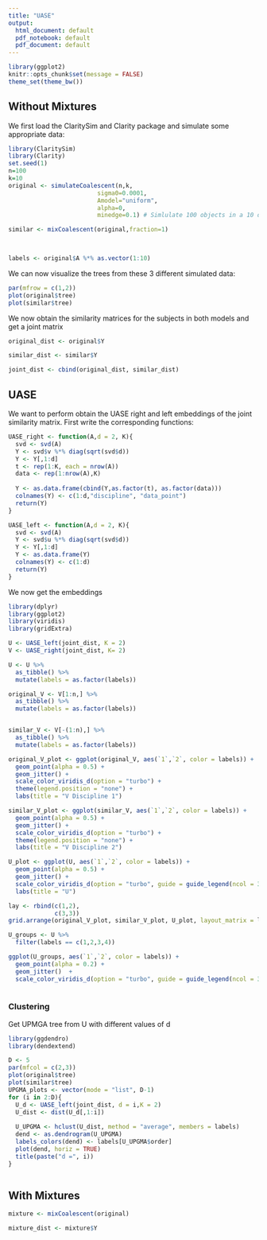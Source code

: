```yaml
---
title: "UASE"
output:
  html_document: default
  pdf_notebook: default
  pdf_document: default
---
```


```r
library(ggplot2)
knitr::opts_chunk$set(message = FALSE)
theme_set(theme_bw())

```


## Without Mixtures

We first load the ClaritySim and Clarity package and simulate some appropriate data:

```r
library(ClaritySim)
library(Clarity)
set.seed(1)
n=100 
k=10
original <- simulateCoalescent(n,k,
                         sigma0=0.0001,
                         Amodel="uniform",
                         alpha=0,
                         minedge=0.1) # Simlulate 100 objects in a 10 dimensional latent space

similar <- mixCoalescent(original,fraction=1)


     
labels <- original$A %*% as.vector(1:10)
```

We can now visualize the trees from these 3 different simulated data:

```r
par(mfrow = c(1,2))
plot(original$tree)
plot(similar$tree)
```

We now obtain the similarity matrices for the subjects in both models and get a joint matrix 

```r
original_dist <- original$Y

similar_dist <- similar$Y

joint_dist <- cbind(original_dist, similar_dist)
```

## UASE 

We want to perform obtain the UASE right and left embeddings of the joint similarity matrix. First write the corresponding functions:
```r
UASE_right <- function(A,d = 2, K){
  svd <- svd(A)
  Y <- svd$v %*% diag(sqrt(svd$d))
  Y <- Y[,1:d]
  t <- rep(1:K, each = nrow(A))
  data <- rep(1:nrow(A),K)
  
  Y <- as.data.frame(cbind(Y,as.factor(t), as.factor(data)))
  colnames(Y) <- c(1:d,"discipline", "data_point")
  return(Y)
}

UASE_left <- function(A,d = 2, K){
  svd <- svd(A)
  Y <- svd$u %*% diag(sqrt(svd$d))
  Y <- Y[,1:d]
  Y <- as.data.frame(Y)
  colnames(Y) <- c(1:d)
  return(Y)
}
```

We now get the embeddings
```r
library(dplyr)
library(ggplot2)
library(viridis)
library(gridExtra)

U <- UASE_left(joint_dist, K = 2)
V <- UASE_right(joint_dist, K= 2)

U <- U %>%
  as_tibble() %>%
  mutate(labels = as.factor(labels))

original_V <- V[1:n,] %>%
  as_tibble() %>%
  mutate(labels = as.factor(labels))


similar_V <- V[-(1:n),] %>%
  as_tibble() %>%
  mutate(labels = as.factor(labels))

original_V_plot <- ggplot(original_V, aes(`1`,`2`, color = labels)) +
  geom_point(alpha = 0.5) +
  geom_jitter() +
  scale_color_viridis_d(option = "turbo") + 
  theme(legend.position = "none") +
  labs(title = "V Discipline 1")

similar_V_plot <- ggplot(similar_V, aes(`1`,`2`, color = labels)) +
  geom_point(alpha = 0.5) +
  geom_jitter() +
  scale_color_viridis_d(option = "turbo") + 
  theme(legend.position = "none") +
  labs(title = "V Discipline 2")

U_plot <- ggplot(U, aes(`1`,`2`, color = labels)) +
  geom_point(alpha = 0.5) +
  geom_jitter() +
  scale_color_viridis_d(option = "turbo", guide = guide_legend(ncol = 3, label.theme = element_text(size= 8))) +
  labs(title = "U")

lay <- rbind(c(1,2),
             c(3,3))
grid.arrange(original_V_plot, similar_V_plot, U_plot, layout_matrix = lay)
```

   
```r
U_groups <- U %>% 
  filter(labels == c(1,2,3,4))

ggplot(U_groups, aes(`1`,`2`, color = labels)) +
  geom_point(alpha = 0.2) +
  geom_jitter()  +
  scale_color_viridis_d(option = "turbo", guide = guide_legend(ncol = 3, label.theme = element_text(size= 8))) 
  
```

### Clustering 
Get UPMGA tree from U with different values of d

```r
library(ggdendro)
library(dendextend)

D <- 5
par(mfcol = c(2,3))
plot(original$tree)
plot(similar$tree)
UPGMA_plots <- vector(mode = "list", D-1)
for (i in 2:D){
  U_d <- UASE_left(joint_dist, d = i,K = 2)
  U_dist <- dist(U_d[,1:i])
  
  U_UPGMA <- hclust(U_dist, method = "average", members = labels)
  dend <- as.dendrogram(U_UPGMA)
  labels_colors(dend) <- labels[U_UPGMA$order]
  plot(dend, horiz = TRUE)
  title(paste("d =", i))
}



```





## With Mixtures

```r
mixture <- mixCoalescent(original)

mixture_dist <- mixture$Y
```
